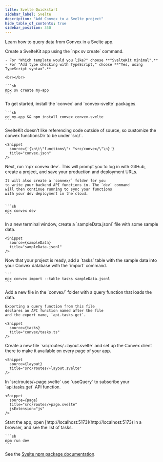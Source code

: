 ```yaml
---
title: Svelte Quickstart
sidebar_label: Svelte
description: "Add Convex to a Svelte project"
hide_table_of_contents: true
sidebar_position: 350
---
```



Learn how to query data from Convex in a Svelte app.

<StepByStep>
  <Step title="Create a SvelteKit app">
    Create a SvelteKit app using the `npx sv create` command.

    - For "Which template would you like?" choose **"SvelteKit minimal".**
    - For "Add type checking with TypeScript," choose **"Yes, using TypeScript syntax".**

    <br></br>

    ```sh
    npx sv create my-app
    ```

  </Step>

  <Step title="Install the Convex client and server library">
    To get started, install the `convex` and `convex-svelte` packages.

    ```sh
    cd my-app && npm install convex convex-svelte
    ```

  </Step>

  <Step title="Customize the convex path">
    SvelteKit doesn't like referencing code outside of source, so customize
    the convex functionsDir to be under `src/`.

    <Snippet
      source={'{\n\t\"functions\": "src/convex/\"\n}'}
      title="convex.json"
    />

  </Step>

  <Step title="Set up a Convex dev deployment">
    Next, run `npx convex dev`. This
    will prompt you to log in with GitHub,
    create a project, and save your production and deployment URLs.

    It will also create a `convex/` folder for you
    to write your backend API functions in. The `dev` command
    will then continue running to sync your functions
    with your dev deployment in the cloud.


    ```sh
    npx convex dev
    ```

  </Step>

  <Step title="Create sample data for your database">
    In a new terminal window, create a `sampleData.jsonl`
    file with some sample data.

    <Snippet
      source={sampleData}
      title="sampleData.jsonl"
    />

  </Step>

  <Step title="Add the sample data to your database">
    Now that your project is ready, add a `tasks` table
    with the sample data into your Convex database with
    the `import` command.

    ```
    npx convex import --table tasks sampleData.jsonl
    ```

  </Step>

  <Step title="Expose a database query">
    Add a new file <JSDialectFileName name="tasks.ts" /> in the `convex/` folder
    with a query function that loads the data.

    Exporting a query function from this file
    declares an API function named after the file
    and the export name, `api.tasks.get`.

    <Snippet
      source={tasks}
      title="convex/tasks.ts"
    />

  </Step>

  <Step title="Set up Convex">
    Create a new file `src/routes/+layout.svelte` and set up the Convex client there to make it available on every page of your app.

    <Snippet
      source={layout}
      title="src/routes/+layout.svelte"
    />

  </Step>

  <Step title="Display the data in your app">
    In `src/routes/+page.svelte` use `useQuery` to subscribe your `api.tasks.get`
    API function.

    <Snippet
      source={page}
      title="src/routes/+page.svelte"
      jsExtension="js"
    />

  </Step>

  <Step title="Start the app">
    Start the app, open [http://localhost:5173](http://localhost:5173) in a browser,
    and see the list of tasks.

    ```sh
    npm run dev
    ```

  </Step>

</StepByStep>

See the
[Svelte npm package documentation](https://www.npmjs.com/package/convex-svelte).
